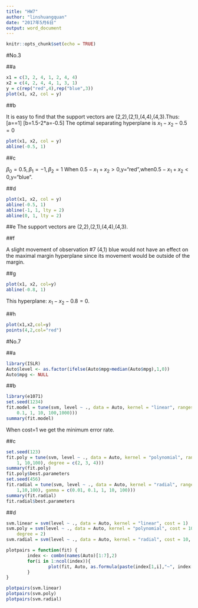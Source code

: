 ---
title: "HW7"
author: "linshuangquan"
date: "2017年5月6日"
output: word_document
---

```{r setup, include=FALSE}
knitr::opts_chunk$set(echo = TRUE)
```

#No.3

##a
```{r}
x1 = c(3, 2, 4, 1, 2, 4, 4)
x2 = c(4, 2, 4, 4, 1, 3, 1)
y = c(rep("red",4),rep("blue",3))
plot(x1, x2, col = y)
```

##b

It is easy to find that the support vectors are (2,2),(2,1),(4,4),(4,3).Thus:           
\[a=\frac{3.5-1.5}{4-2}=1\]
\[b=1.5-2*a=-0.5\]
The optimal separating hyperplane is $x_1-x_2-0.5=0$
```{r}
plot(x1, x2, col = y)
abline(-0.5, 1)

```

##c

$\beta_0=0.5,\beta_1=-1,\beta_2=1$
When $0.5-x_1+x_2>0$,y="red",when$0.5-x_1+x_2<0$,y="blue".

##d
```{r}
plot(x1, x2, col = y)
abline(-0.5, 1)
abline(-1, 1, lty = 2)
abline(0, 1, lty = 2)
```

##e
The support vectors are (2,2),(2,1),(4,4),(4,3).

##f

A slight movement of observation #7 (4,1) blue would not have an effect on the maximal margin hyperplane since its movement would be outside of the margin.

##g
```{r}
plot(x1, x2, col=y)
abline(-0.8, 1)
```

This hyperplane: $x_1-x_2-0.8=0$.

##h
```{r}
plot(x1,x2,col=y)
points(4,2,col="red")
```


#No.7

##a
```{r}
library(ISLR)
Auto$level <- as.factor(ifelse(Auto$mpg>median(Auto$mpg),1,0))
Auto$mpg <- NULL
```

##b
```{r}
library(e1071)
set.seed(1234)
fit.model = tune(svm, level ~ ., data = Auto, kernel = "linear", ranges = list(cost = c(0.01, 
    0.1, 1, 10, 100,1000)))
summary(fit.model)
```
When cost=1 we get the minimum error rate.

##c
```{r}
set.seed(123)
fit.poly = tune(svm, level ~ ., data = Auto, kernel = "polynomial", ranges = list(cost = c(0.1, 
    1, 10,100), degree = c(2, 3, 4)))
summary(fit.poly)
fit.poly$best.parameters
set.seed(456)
fit.radial = tune(svm, level ~ ., data = Auto, kernel = "radial", ranges = list(cost = c(0.1, 
    1,10,100), gamma = c(0.01, 0.1, 1, 10, 100)))
summary(fit.radial)
fit.radial$best.parameters
```

##d
```{r}
svm.linear = svm(level ~ ., data = Auto, kernel = "linear", cost = 1)
svm.poly = svm(level ~ ., data = Auto, kernel = "polynomial", cost = 100, 
    degree = 2)
svm.radial = svm(level ~ ., data = Auto, kernel = "radial", cost = 10, gamma = 0.1)

plotpairs = function(fit) {
        index <- combn(names(Auto)[1:7],2)
        for(i in 1:ncol(index)){
                plot(fit, Auto, as.formula(paste(index[1,i],"~", index[2,i], sep = "")))
        }
}

plotpairs(svm.linear)
plotpairs(svm.poly)
plotpairs(svm.radial)


```